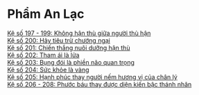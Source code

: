 # Phẩm An Lạc {- #pham-an-lac}

[Kệ số 197 - 199: Không hận thù giữa người thù hận](./khong-han-thu-giua-nguoi-thu-han.html)  
[Kệ số 200: Hãy tiêu trừ chướng ngại](./hay-tieu-tru-chuong-ngai.html)  
[Kệ số 201: Chiến thắng nuôi dưỡng hận thù](./chien-thang-nuoi-duong-han-thu.html)  
[Kệ số 202: Tham ái là lửa](./tham-ai-la-lua.html)  
[Kệ số 203: Bụng đói là phiền não quan trọng](./bung-doi-la-phien-nao-quan-trong.html)  
[Kệ số 204: Sức khỏe là vàng](./suc-khoe-la-vang.html)  
[Kệ số 205: Hạnh phúc thay người nếm hương vị của chân lý](./hanh-phuc-thay-nguoi-nem-huong-vi-cua-chan-ly.html)  
[Kệ số 206 - 208: Phước báu thay được diện kiến bậc thánh nhân](./phuoc-bau-thay-duoc-dien-kien-bac-thanh-nhan.html)  